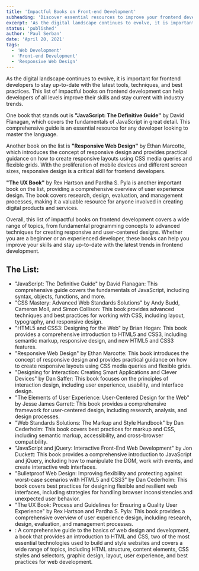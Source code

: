 ```yaml
---
title: 'Impactful Books on Front-end Development'
subheading: 'Discover essential resources to improve your frontend development skills and stay current with industry trends.'
excerpt: 'As the digital landscape continues to evolve, it is important for frontend developers to stay up-to-date with the latest tools, techniques, and best practices. This list of impactful books on frontend development can help developers of all levels improve their skills and stay current with industry trends.'
status: 'published'
author: 'Paul Serban'
date: 'April 20, 2021'
tags:
  - 'Web Development'
  - 'Front-end Development'
  - 'Responsive Web Design'
---
```


As the digital landscape continues to evolve, it is important for frontend developers to stay up-to-date with the latest tools, techniques, and best practices. This list of impactful books on frontend development can help developers of all levels improve their skills and stay current with industry trends.

One book that stands out is **"JavaScript: The Definitive Guide"** by David Flanagan, which covers the fundamentals of JavaScript in great detail. This comprehensive guide is an essential resource for any developer looking to master the language.

Another book on the list is **"Responsive Web Design"** by Ethan Marcotte, which introduces the concept of responsive design and provides practical guidance on how to create responsive layouts using CSS media queries and flexible grids. With the proliferation of mobile devices and different screen sizes, responsive design is a critical skill for frontend developers.

**"The UX Book"** by Rex Hartson and Pardha S. Pyla is another important book on the list, providing a comprehensive overview of user experience design. The book covers research, design, evaluation, and management processes, making it a valuable resource for anyone involved in creating digital products and services.

Overall, this list of impactful books on frontend development covers a wide range of topics, from fundamental programming concepts to advanced techniques for creating responsive and user-centered designs. Whether you are a beginner or an experienced developer, these books can help you improve your skills and stay up-to-date with the latest trends in frontend development.

## The List:

- "JavaScript: The Definitive Guide" by David Flanagan: This comprehensive guide covers the fundamentals of JavaScript, including syntax, objects, functions, and more.
- "CSS Mastery: Advanced Web Standards Solutions" by Andy Budd, Cameron Moll, and Simon Collison: This book provides advanced techniques and best practices for working with CSS, including layout, typography, and responsive design.
- "HTML5 and CSS3: Designing for the Web" by Brian Hogan: This book provides a comprehensive introduction to HTML5 and CSS3, including semantic markup, responsive design, and new HTML5 and CSS3 features.
- "Responsive Web Design" by Ethan Marcotte: This book introduces the concept of responsive design and provides practical guidance on how to create responsive layouts using CSS media queries and flexible grids.
- "Designing for Interaction: Creating Smart Applications and Clever Devices" by Dan Saffer: This book focuses on the principles of interaction design, including user experience, usability, and interface design.
- "The Elements of User Experience: User-Centered Design for the Web" by Jesse James Garrett: This book provides a comprehensive framework for user-centered design, including research, analysis, and design processes.
- "Web Standards Solutions: The Markup and Style Handbook" by Dan Cederholm: This book covers best practices for markup and CSS, including semantic markup, accessibility, and cross-browser compatibility.
- "JavaScript and jQuery: Interactive Front-End Web Development" by Jon Duckett: This book provides a comprehensive introduction to JavaScript and jQuery, including how to manipulate the DOM, work with events, and create interactive web interfaces.
- "Bulletproof Web Design: Improving flexibility and protecting against worst-case scenarios with HTML5 and CSS3" by Dan Cederholm: This book covers best practices for designing flexible and resilient web interfaces, including strategies for handling browser inconsistencies and unexpected user behavior.
- "The UX Book: Process and Guidelines for Ensuring a Quality User Experience" by Rex Hartson and Pardha S. Pyla: This book provides a comprehensive overview of user experience design, including research, design, evaluation, and management processes.
- <Link
    href="/blog/booknotes/html-and-css-design-and-build-websites-jon-ducket"
    label={`"HTML & CSS: Design and Build Websites by Jon Duckett"`}
    isInternal={true}
  />
  : A comprehensive guide to the basics of web design and development, a book that provides an introduction to HTML and
  CSS, two of the most essential technologies used to build and style websites and covers a wide range of topics,
  including HTML structure, content elements, CSS styles and selectors, graphic design, layout, user experience, and
  best practices for web development.
